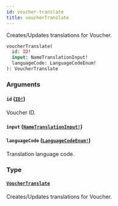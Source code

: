 ```yaml
---
id: voucher-translate
title: voucherTranslate
---
```


Creates/Updates translations for Voucher.

```graphql
voucherTranslate(
  id: ID!
  input: NameTranslationInput!
  languageCode: LanguageCodeEnum!
): VoucherTranslate

```

### Arguments

#### `id` ([`ID!`](/api-reference/scalars/id.mdx))

Voucher ID.

#### `input` ([`NameTranslationInput!`](/api-reference/inputs/name-translation-input.mdx))

#### `languageCode` ([`LanguageCodeEnum!`](/api-reference/enums/language-code-enum.mdx))

Translation language code.

### Type

#### [`VoucherTranslate`](/api-reference/objects/voucher-translate.mdx)

Creates/Updates translations for Voucher.
